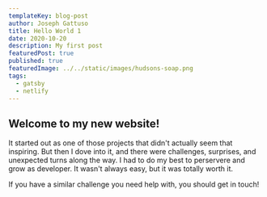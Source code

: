 ```yaml
---
templateKey: blog-post
author: Joseph Gattuso
title: Hello World 1
date: 2020-10-20
description: My first post
featuredPost: true
published: true
featuredImage: ../../static/images/hudsons-soap.png
tags:
  - gatsby
  - netlify
---
```


## Welcome to my new website!

It started out as one of those projects that didn't actually seem that inspiring. But then I dove into it, and there were challenges, surprises, and unexpected turns along the way. I had to do my best to perservere and grow as developer. It wasn't always easy, but it was totally worth it.

If you have a similar challenge you need help with, you should get in touch!

